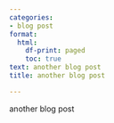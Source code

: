 ```yaml
---
categories:
- blog post
format:
  html:
    df-print: paged
    toc: true
text: another blog post
title: another blog post

---
```

another blog post
